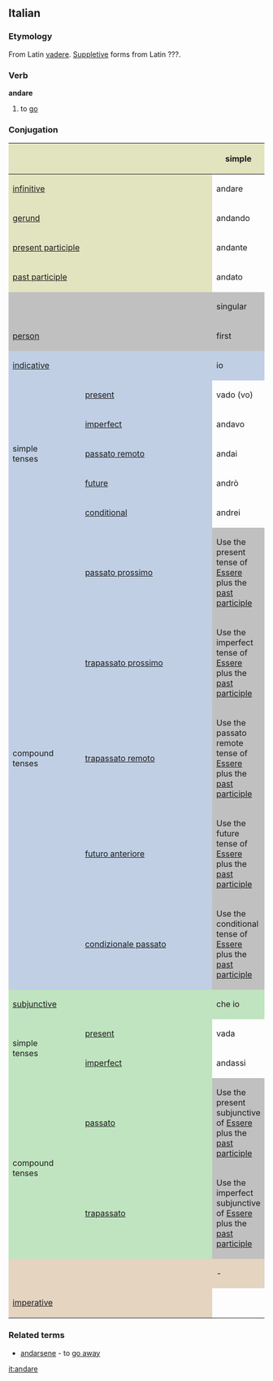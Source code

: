 ==Italian==
===Etymology===
From Latin [[vadere]]. [[w:Suppletion|Suppletive]] forms from Latin ???.

===Verb===
'''andare'''
# to [[go]]
===Conjugation===
<center>
{| style="background:#F0F0F0"
|-
! colspan="2" style="background:#e2e4c0" |
! colspan="3" style="background:#e2e4c0" | simple
! colspan="3" style="background:#e2e4c0" | compound

|-
! colspan="2" style="background:#e2e4c0" | [[infinitive]]
| colspan="3" | andare
| colspan="3" | essere andato

|-
! colspan="2" style="background:#e2e4c0" | [[gerund]]
| colspan="3" | andando
| colspan="3" | essendo andato

|-
! colspan="2" style="background:#e2e4c0" | [[present participle]]
| colspan="3" | andante

|-
! colspan="2" style="background:#e2e4c0" | [[past participle]]
| colspan="3" | andato

|-
! colspan="2" style="background:#C0C0C0" |
! colspan="3" style="background:#C0C0C0" | singular
! colspan="3" style="background:#C0C0C0" | plural

|-
! colspan="2" style="background:#C0C0C0" | [[person]]
! style="background:#C0C0C0;width:12.5%" | first
! style="background:#C0C0C0;width:12.5%" | second
! style="background:#C0C0C0;width:12.5%" | third
! style="background:#C0C0C0;width:12.5%" | first
! style="background:#C0C0C0;width:12.5%" | second
! style="background:#C0C0C0;width:12.5%" | third

|-
! style="background:#c0cfe4" colspan="2" | [[indicative]]
! style="background:#c0cfe4" | io
! style="background:#c0cfe4" | tu
! style="background:#c0cfe4" | lui/lei
! style="background:#c0cfe4" | noi
! style="background:#c0cfe4" | voi
! style="background:#c0cfe4" | loro

|-
! rowspan="5" style="background:#c0cfe4" | simple<br>tenses

! style="height:3em;background:#c0cfe4" | [[present]]
| vado (vo)
| vai
| va
| andiamo
| andate
| vanno

|-
! style="height:3em;background:#c0cfe4" | [[imperfect]]
| andavo
| andavi
| andava
| andavamo
| andavate
| andavano

|-
! style="height:3em;background:#c0cfe4" | [[passato remoto]]
| andai
| andasti
| andò
| andammo
| andaste
| andarono

|-
! style="height:3em;background:#c0cfe4" | [[future]]
| andrò
| andrai
| andrà
| andremo
| andrete
| andranno

|-
! style="height:3em;background:#c0cfe4" | [[conditional]]
| andrei
| andresti
| andrebbe
| andremmo
| andreste
| andrebbero

|-
! rowspan="5" style="background:#c0cfe4" | compound<br>tenses

! style="height:3em;background:#c0cfe4" | [[passato prossimo]]
! colspan="6" style="background:#C0C0C0" | Use the present tense of [[Essere]] plus the [[past participle]]

|-
! style="height:3em;background:#c0cfe4" | [[trapassato prossimo]]
! colspan="6" style="background:#C0C0C0" | Use the imperfect tense of [[Essere]] plus the [[past participle]]
|-
! style="height:3em;background:#c0cfe4" | [[trapassato remoto]]
! colspan="6" style="background:#C0C0C0" | Use the passato remote tense of [[Essere]] plus the [[past participle]]

|-
! style="height:3em;background:#c0cfe4" | [[futuro anteriore]]
! colspan="6" style="background:#C0C0C0" | Use the future tense of [[Essere]] plus the [[past participle]]

|-
! style="height:3em;background:#c0cfe4" | [[condizionale passato]]
! colspan="6" style="background:#C0C0C0" | Use the conditional tense of [[Essere]] plus the [[past participle]]

|-
! style="background:#c0e4c0" colspan="2" | [[subjunctive]]
! style="background:#c0e4c0" | che io
! style="background:#c0e4c0" | che tu
! style="background:#c0e4c0" | che lui/che lei
! style="background:#c0e4c0" | che noi
! style="background:#c0e4c0" | che voi
! style="background:#c0e4c0" | che loro

|-
! rowspan="2" style="background:#c0e4c0" | simple<br>tenses

! style="height:3em;background:#c0e4c0" | [[present]]
| vada
| vada
| vada
| andiamo
| andiate
| vadano

|-
! style="height:3em;background:#c0e4c0" rowspan="1" | [[imperfect]]
| andassi
| andassi
| andasse
| andassimo
| andaste
| andassero

|-
! rowspan="2" style="background:#c0e4c0" | compound<br>tenses

! style="height:3em;background:#c0e4c0" | [[passato]]
! colspan="6" style="background:#C0C0C0" | Use the present subjunctive of [[Essere]] plus the [[past participle]]

|-
! rowspan="1" style="height:3em;background:#c0e4c0" | [[trapassato]]
! colspan="6" style="background:#C0C0C0" | Use the imperfect subjunctive of [[Essere]] plus the [[past participle]]

|-
! style="background:#e4d4c0" colspan="2" | 
! style="background:#e4d4c0" | -
! style="background:#e4d4c0" | tu
! style="background:#e4d4c0" | lui/lei
! style="background:#e4d4c0" | noi
! style="background:#e4d4c0" | voi
! style="background:#e4d4c0" | loro

|-
! colspan="2" style="height:3em;background:#e4d4c0" | [[imperative]]
|
| va' (vai)
| vada
| andiamo
| andate
| andano

|}
</center>
===Related terms===
* [[andarsene]] - to [[go away]]

[[it:andare]]